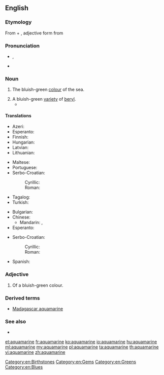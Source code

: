 ==English==
{{wikipedia}}

===Etymology===
From {{etyl|la}} {{term|aqua||water|lang=la}} + {{term|marinus||marine|lang=la}}, adjective form from {{term|mare||sea|lang=la}}

===Pronunciation===
* {{a|UK}} {{IPA|/ˌæ.kwə.məˈɹiːn/}}, {{X-SAMPA|/%{.kw@.m@"ri:n/}}
* {{rhymes|iːn}}

===Noun===
{{en-noun}}

# The bluish-green [[colour]] of the sea.
#: {{color panel|70DB93}}
# A bluish-green [[variety]] of [[beryl]].
#*{{quote-book|year=1956|author=[[w:Delano Ames|Delano Ames]]|title=Crime out of Mind|chapter=4|url=http://openlibrary.org/works/OL5915292W|passage=Before we could embark on the details of his mother's health we were joined by a fair, plump woman of indefinite age, who had once been—and at moments still was—very pretty.  She wore a simple black silk dress, perhaps in deference to Tilly's death, though the note of mourning was jarred by flamboyant '''aquamarine''' ear-rings and too much rouge.}}

====Translations====
{{trans-top|aquamarine colour}}
* Azeri: {{t-|az|akuamarin}}
* Esperanto: {{t-|eo|akvamarina|xs=Esperanto}}
* Finnish: {{t-|fi|akvamariini}}
* Hungarian: {{t+|hu|akvamarin}}
* Latvian: {{t-|lv|akvamarīns|m}}
* Lithuanian: {{t-|lt|akvamarinas|m}}
{{trans-mid}}
* Maltese: {{t-|mt|akwamarin|xs=Maltese}}
* Portuguese: {{t-|pt|aquamarina}}
* Serbo-Croatian:
*: Cyrillic: {{t-|sh|аквамарин|m}}
*: Roman: {{t-|sh|akvamarin|m}}
* Tagalog: {{t-|tl|akwamarin|m}}
* Turkish: {{t+|tr|camgöbeği}}
{{trans-bottom}}

{{trans-top|type of beryl}}
* Bulgarian: {{t-|bg|аквамарин}}
* Chinese:
** Mandarin: {{t-|cmn|海藍寶石|sc=Hani}}, {{t-|cmn|海蓝宝石|tr=hǎilán bǎoshí|sc=Hani}}
* Esperanto: {{t-|eo|akvamarino|xs=Esperanto}}
{{trans-mid}}
* Serbo-Croatian:
*: Cyrillic: {{t-|sh|аквамарин|m}}
*: Roman: {{t-|sh|akvamarin|m}}
* Spanish: {{t+|es|aguamarina|f}}
{{trans-bottom}}

===Adjective===
{{en-adj|-}}

# Of a bluish-green colour.

===Derived terms===
* [[Madagascar aquamarine]]

===See also===
* {{list|en|blues}}

[[Category:en:Birthstones]]
[[Category:en:Gems]]
[[Category:en:Greens]]
[[Category:en:Blues]]

[[et:aquamarine]]
[[fr:aquamarine]]
[[ko:aquamarine]]
[[io:aquamarine]]
[[hu:aquamarine]]
[[ml:aquamarine]]
[[my:aquamarine]]
[[pl:aquamarine]]
[[ta:aquamarine]]
[[th:aquamarine]]
[[vi:aquamarine]]
[[zh:aquamarine]]